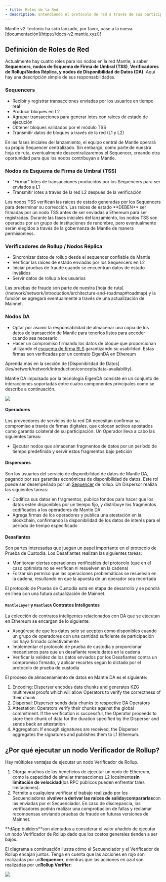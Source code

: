 ```yaml
---
- title: Roles de la Red
- description: Entendiendo el protocolo de red a través de sus participantes activos
---
```


<Warning>
  Mantle v2 Tectonic ha sido lanzado, por favor, pase a la nueva [documentación](https://docs-v2.mantle.xyz/)!
</Warning>

## Definición de Roles de Red

Actualmente hay cuatro roles para los nodos en la red Mantle, a saber **Sequencers**, **nodos de Esquema de Firma de Umbral (TSS)**, **Verificadores de Rollup/Nodos Réplica, y nodos de Disponibilidad de Datos (DA)**. Aquí hay una descripción simple de sus responsabilidades.

### Sequencers

* Recibir y registrar transacciones enviadas por los usuarios en tiempo real
* Producir bloques en L2
* Agrupar transacciones para generar lotes con raíces de estado de ejecución
* Obtener bloques validados por el módulo TSS
* Transmitir datos de bloques a través de la red (L1 y L2)

<Info>
  En las fases iniciales del lanzamiento, el equipo central de Mantle operará su propio Sequencer centralizado. Sin embargo, como parte de nuestra hoja de ruta, eventualmente descentralizaremos el Sequencer, creando otra oportunidad para que los nodos contribuyan a Mantle.
</Info>

### Nodos de Esquema de Firma de Umbral (TSS)

* "Firmar" lotes de transacciones producidos por los Sequencers para ser enviados a L1
* Transmitir lotes a través de la red L2 después de la verificación

<Info>
  Los nodos TSS verifican las raíces de estado generadas por los Sequencers para determinar su corrección. Las raíces de estado **DEBEN** ser firmadas por un nodo TSS antes de ser enviadas a Ethereum para ser registradas.
</Info>

<Info>
  Durante las fases iniciales del lanzamiento, los nodos TSS son operados por un grupo de instituciones de renombre, pero eventualmente serán elegidos a través de la gobernanza de Mantle de manera permisionless.
</Info>

### Verificadores de Rollup / Nodos Réplica

* Sincronizar datos de rollup desde el sequencer confiable de Mantle
* Verificar las raíces de estado enviadas por los Sequencers en L2
* Iniciar pruebas de fraude cuando se encuentran datos de estado inválidos
* Servir datos de rollup a los usuarios

<Info>
  Las pruebas de fraude son parte de nuestra [hoja de ruta](/network/network/introduction/architecture-and-roadmap#roadmap) y la función se agregará eventualmente a través de una actualización de Mainnet.
</Info>

### Nodos DA

* Optar por asumir la responsabilidad de almacenar una copia de los datos de transacción de Mantle para tenerlos listos para acceder cuando sea necesario
* Hacer un compromiso firmando los datos de bloque que proporcionan utilizando el [esquema de firma BLS](https://en.wikipedia.org/wiki/BLS_digital_signature) garantizando su usabilidad. Estas firmas son verificadas por un contrato EigenDA en Ethereum

<Info>
  Aprenda más en la sección de [Disponibilidad de Datos](/es/network/network/introduction/concepts/data-availability).
</Info>

Mantle DA impulsado por la tecnología EigenDA consiste en un conjunto de interacciones soportadas entre cuatro componentes principales como se describe a continuación.

<Frame caption="">
  <img src="https://docs.mantle.xyz/~gitbook/image?url=https%3A%2F%2F3701411312-files.gitbook.io%2F%7E%2Ffiles%2Fv0%2Fb%2Fgitbook-x-prod.appspot.com%2Fo%2Fspaces%252FNHXgeqhgrznnRobzznxl%252Fuploads%252FAsnGr1cXLy9Og1JIVxE8%252Fupdated%2520da%2520interaction.jpg%3Falt%3Dmedia%26token%3D1718a0e4-4941-4255-a886-c8c5af2fdfef&width=768&dpr=4&quality=100&sign=4935a0e1&sv=2" />
</Frame>

#### Operadores

Los proveedores de servicios de la red DA necesitan confirmar su compromiso a través de firmas digitales, que colocan activos apostados como garantía colateral de su participación. Un Operador lleva a cabo las siguientes tareas:

* Ejecutar nodos que almacenan fragmentos de datos por un período de tiempo predefinido y servir estos fragmentos bajo petición

#### Dispersores

Son los usuarios del servicio de disponibilidad de datos de Mantle DA, pagando por sus garantías económicas de disponibilidad de datos. Este rol puede ser desempeñado por un [Sequencer](/es/network/network/for-validators/network-roles#sequencers) de rollup. Un Dispersor realiza las siguientes tareas:

* Codifica sus datos en fragmentos, publica fondos para hacer que los datos estén disponibles por un tiempo fijo, y distribuye los fragmentos codificados a los operadores de Mantle DA
* Agrega firmas de los operadores y publica una atestación en la blockchain, confirmando la disponibilidad de los datos de interés para el período de tiempo especificado

#### Desafiantes

Son partes interesadas que juegan un papel importante en el protocolo de Prueba de Custodia. Los Desafiantes realizan las siguientes tareas:

* Monitorear ciertas operaciones verificables del protocolo (que en el caso optimista no se verifican ni resuelven en la cadena)
* Forzar sin permiso que las operaciones problemáticas se resuelvan en la cadena, resultando en que la apuesta de un operador sea recortada

<Info>
  El protocolo de Prueba de Custodia está en etapa de desarrollo y se pondrá en línea con una futura actualización de Mainnet.
</Info>

#### `MantleLayer` y `MantleDA` Contratos Inteligentes

La colección de contratos inteligentes relacionados con DA que se ejecutan en Ethereum se encargan de lo siguiente:

* Asegúrese de que los datos solo se acepten como disponibles cuando un grupo de operadores con una cantidad suficiente de participación los haya firmado colectivamente
* Implementar el protocolo de prueba de custodia y proporcionar mecanismos para que un desafiante revele datos en la cadena
* Verificar la validez de los datos enviados por los Desafiantes contra un compromiso firmado, y aplicar recortes según lo dictado por el protocolo de prueba de custodia

El proceso de almacenamiento de datos en Mantle DA es el siguiente:

1. Encoding: Disperser encodes data chunks and generates KZG multireveal proofs which will allow Operators to verify the correctness of their chunk.
2. Dispersal: Disperser sends data chunks to respective DA Operators
3. Attestation: Operators verify their chunks against the global commitment. If the verification is successful, the Operator proceeds to store their chunk of data for the duration specified by the Disperser and sends back an attestation
4. Aggregation: If enough signatures are received, the Disperser aggregates the signatures and publishes them to L1 Ethereum.

## **¿Por qué ejecutar un nodo Verificador de Rollup?**

Hay múltiples ventajas de ejecutar un nodo Verificador de Rollup.

1. Otorga muchos de los beneficios de ejecutar un nodo de Ethereum, como la capacidad de simular transacciones L2 localmente**sin limitación de velocida&#x64;**(los RPC públicos pueden enfrentar tales limitaciones)**.**
2. Permite a cualquiera verificar el trabajo realizado por los Secuenciadores al**volver a derivar las raíces de salida**y**compararlas**con las enviadas por el Secuenciador. En caso de discrepancia, los verificadores podrán realizar una comprobación de fallas y reclamar recompensas enviando pruebas de fraude en futuras versiones de Mainnet.

<Info>
  **dApp builders**son alentados a considerar el valor añadido de ejecutar un nodo Verificador de Rollup dado que los costos generales tienden a ser bajos.
</Info>

El diagrama a continuación ilustra cómo el Secuenciador y el Verificador de Rollup encajan juntos. Tenga en cuenta que las acciones en rojo son realizadas por un**Sequencer**, mientras que las acciones en azul son realizadas por un**Rollup Verifier**:

<Frame caption="">
  <img src="https://docs.mantle.xyz/~gitbook/image?url=https%3A%2F%2Flh4.googleusercontent.com%2FJV9Q7wwNHVZFhB2Cer5FX2dzZT_v6WtgcKvyLrXFLdp_QhuNYausSwCekBXGm-kNoT6KJrs1o9a3TaMMsKuntHLQwdBhrTVIVAeUBjJc5-KvyzFfeDh_oAADVbj_Ez4j4YvIrFSS3Av79OSpICMBB-Taj9evRc63PSlGamcJJhwAY9nChVSxJCD5Nc-fVA&width=768&dpr=4&quality=100&sign=d7da2555&sv=2" />
</Frame>
